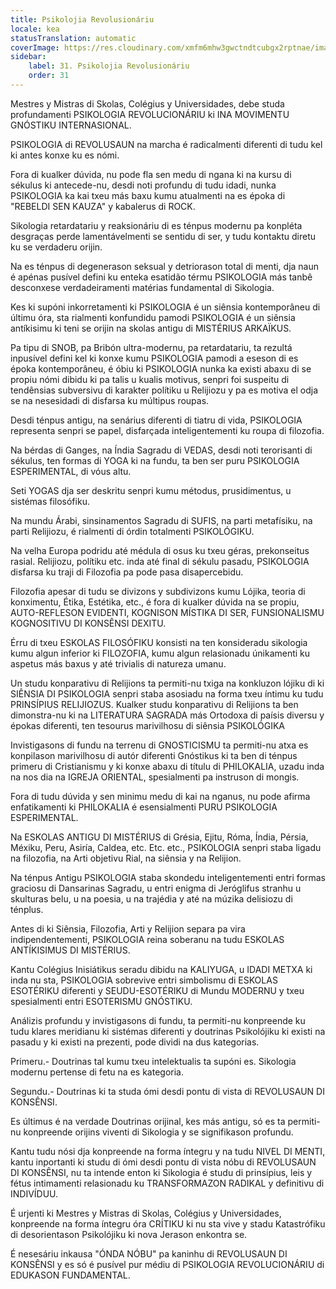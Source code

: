 ```yaml
---
title: Psikolojia Revolusionáriu
locale: kea
statusTranslation: automatic
coverImage: https://res.cloudinary.com/xmfm6mhw3gwctndtcubgx2rptnae/image/upload/v1740337243/small_cover_educacion_fundamental_a051170f1c.webp
sidebar:
    label: 31. Psikolojia Revolusionáriu
    order: 31
---
```

Mestres y Mistras di Skolas, Colégius y Universidades, debe studa profundamenti PSIKOLOGIA REVOLUCIONÁRIU ki INA MOVIMENTU GNÓSTIKU INTERNASIONAL.

PSIKOLOGIA di REVOLUSAUN na marcha é radicalmenti diferenti di tudu kel ki antes konxe ku es nómi.

Fora di kualker dúvida, nu pode fla sen medu di ngana ki na kursu di sékulus ki antecede-nu, desdi noti profundu di tudu idadi, nunka PSIKOLOGIA ka kai txeu más baxu kumu atualmenti na es époka di "REBELDI SEN KAUZA" y kabalerus di ROCK.

Sikologia retardatariu y reaksionáriu di es ténpus modernu pa konpléta desgraças perde lamentávelmenti se sentidu di ser, y tudu kontaktu diretu ku se verdaderu orijin.

Na es ténpus di degenerason seksual y detriorason total di menti, dja naun é apénas pusível defini ku enteka esatidão térmu PSIKOLOGIA más tanbê desconxese verdadeiramenti matérias fundamental di Sikologia.

Kes ki supóni inkorretamenti ki PSIKOLOGIA é un siênsia kontemporâneu di últimu óra, sta rialmenti konfundidu pamodi PSIKOLOGIA é un siênsia antíkisimu ki teni se orijin na skolas antigu di MISTÉRIUS ARKAÏKUS.

Pa tipu di SNOB, pa Bribón ultra-modernu, pa retardatariu, ta rezultá inpusível defini kel ki konxe kumu PSIKOLOGIA pamodi a eseson di es époka kontemporâneu, é óbiu ki PSIKOLOGIA nunka ka existi abaxu di se propiu nómi dibidu ki pa talis u kualis motivus, senpri foi suspeitu di tendênsias subversivu di karakter polítiku u Relijiozu y pa es motiva el odja se na nesesidadi di disfarsa ku múltipus roupas.

Desdi ténpus antigu, na senárius diferenti di tiatru di vida, PSIKOLOGIA representa senpri se papel, disfarçada inteligentementi ku roupa di filozofia.

Na bérdas di Ganges, na Índia Sagradu di VEDAS, desdi noti terorisanti di sékulus, ten formas di YOGA ki na fundu, ta ben ser puru PSIKOLOGIA ESPERIMENTAL, di vóus altu.

Seti YOGAS dja ser deskritu senpri kumu métodus, prusidimentus, u sistémas filosófiku.

Na mundu Árabi, sinsinamentos Sagradu di SUFIS, na parti metafísiku, na parti Relijiozu, é rialmenti di órdin totalmenti PSIKOLÓGIKU.

Na velha Europa podridu até médula di osus ku txeu géras, prekonseitus rasial. Relijiozu, polítiku etc. inda até final di sékulu pasadu, PSIKOLOGIA disfarsa ku traji di Filozofia pa pode pasa disapercebidu.

Filozofia apesar di tudu se divizons y subdivizons kumu Lójika, teoria di konximentu, Étika, Estétika, etc., é fora di kualker dúvida na se propiu, AUTO-REFLESON EVIDENTI, KOGNISON MÍSTIKA DI SER, FUNSIONALISMU KOGNOSITIVU DI KONSÊNSI DEXITU.

Érru di txeu ESKOLAS FILOSÓFIKU konsisti na ten konsideradu sikologia kumu algun inferior ki FILOZOFIA, kumu algun relasionadu únikamenti ku aspetus más baxus y até trivialis di natureza umanu.

Un studu konparativu di Relijions ta permiti-nu txiga na konkluzon lójiku di ki SIÊNSIA DI PSIKOLOGIA senpri staba asosiadu na forma txeu íntimu ku tudu PRINSÍPIUS RELIJIOZUS. Kualker studu konparativu di Relijions ta ben dimonstra-nu ki na LITERATURA SAGRADA más Ortodoxa di paísis diversu y épokas diferenti, ten tesourus marivilhosu di siênsia PSIKOLÓGIKA

Invistigasons di fundu na terrenu di GNOSTICISMU ta permiti-nu atxa es konpilason marivilhosu di autór diferenti Gnóstikus ki ta ben di ténpus primeru di Cristianismu y ki konxe abaxu di títulu di PHILOKALIA, uzadu inda na nos dia na IGREJA ORIENTAL, spesialmenti pa instruson di mongis.

Fora di tudu dúvida y sen minimu medu di kai na nganus, nu pode afirma enfatikamenti ki PHILOKALIA é esensialmenti PURU PSIKOLOGIA ESPERIMENTAL.

Na ESKOLAS ANTIGU DI MISTÉRIUS di Grésia, Ejitu, Róma, Índia, Pérsia, Méxiku, Peru, Asiría, Caldea, etc. Etc. etc., PSIKOLOGIA senpri staba ligadu na filozofia, na Arti objetivu Rial, na siênsia y na Relijion.

Na ténpus Antigu PSIKOLOGIA staba skondedu inteligentementi entri formas graciosu di Dansarinas Sagradu, u entri enigma di Jeróglifus stranhu u skulturas belu, u na poesia, u na trajédia y até na múzika delisiozu di ténplus.

Antes di ki Siênsia, Filozofia, Arti y Relijion separa pa vira indipendentementi, PSIKOLOGIA reina soberanu na tudu ESKOLAS ANTÍKISIMUS DI MISTÉRIUS.

Kantu Colégius Inisiátikus seradu dibidu na KALIYUGA, u IDADI METXA ki inda nu sta, PSIKOLOGIA sobrevive entri simbolismu di ESKOLAS ESOTÉRIKU diferenti y SEUDU-ESOTÉRIKU di Mundu MODERNU y txeu spesialmenti entri ESOTERISMU GNÓSTIKU.

Análizis profundu y invistigasons di fundu, ta permiti-nu konpreende ku tudu klares meridianu ki sistémas diferenti y doutrinas Psikolójiku ki existi na pasadu y ki existi na prezenti, pode dividi na dus kategorias.

Primeru.- Doutrinas tal kumu txeu intelektualis ta supóni es. Sikologia modernu pertense di fetu na es kategoria.

Segundu.- Doutrinas ki ta studa ómi desdi pontu di vista di REVOLUSAUN DI KONSÊNSI.

Es últimus é na verdade Doutrinas orijinal, kes más antigu, só es ta permiti-nu konpreende orijins viventi di Sikologia y se signifikason profundu.

Kantu tudu nósi dja konpreende na forma íntegru y na tudu NIVEL DI MENTI, kantu inportanti ki studu di ómi desdi pontu di vista nóbu di REVOLUSAUN DI KONSÊNSI, nu ta intende enton ki Sikologia é studu di prinsípius, leis y fétus intimamenti relasionadu ku TRANSFORMAZON RADIKAL y definitivu di INDIVÍDUU.

É urjenti ki Mestres y Mistras di Skolas, Colégius y Universidades, konpreende na forma íntegru óra CRÍTIKU ki nu sta vive y stadu Katastrófiku di desorientason Psikolójiku ki nova Jerason enkontra se.

É nesesáriu inkausa "ÓNDA NÓBU" pa kaninhu di REVOLUSAUN DI KONSÊNSI y es só é pusível pur médiu di PSIKOLOGIA REVOLUCIONÁRIU di EDUKASON FUNDAMENTAL.

